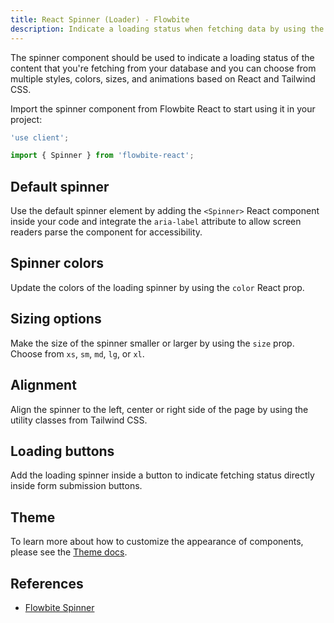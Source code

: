 ```yaml
---
title: React Spinner (Loader) - Flowbite
description: Indicate a loading status when fetching data by using the spinner component built with React and animated with Tailwind CSS based on multiple colors and sizes
---
```


The spinner component should be used to indicate a loading status of the content that you're fetching from your database and you can choose from multiple styles, colors, sizes, and animations based on React and Tailwind CSS.

Import the spinner component from Flowbite React to start using it in your project:

```jsx
'use client';

import { Spinner } from 'flowbite-react';
```

## Default spinner

Use the default spinner element by adding the `<Spinner>` React component inside your code and integrate the `aria-label` attribute to allow screen readers parse the component for accessibility.

<Example name="spinner.root" />

## Spinner colors

Update the colors of the loading spinner by using the `color` React prop.

<Example name="spinner.colors" />

## Sizing options

Make the size of the spinner smaller or larger by using the `size` prop. Choose from `xs`, `sm`, `md`, `lg`, or `xl`.

<Example name="spinner.sizing" />

## Alignment

Align the spinner to the left, center or right side of the page by using the utility classes from Tailwind CSS.

<Example name="spinner.alignment" />

## Loading buttons

Add the loading spinner inside a button to indicate fetching status directly inside form submission buttons.

<Example name="spinner.loadingButtons" />

## Theme

To learn more about how to customize the appearance of components, please see the [Theme docs](/docs/customize/theme).

<Theme name="spinner" />

## References

- [Flowbite Spinner](https://flowbite.com/docs/components/spinner/)
